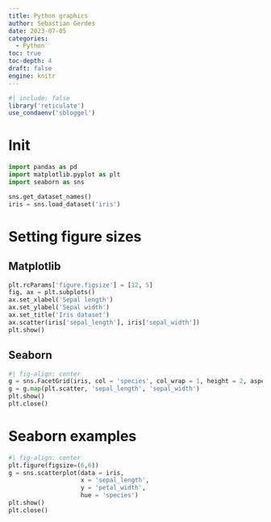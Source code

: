 ```yaml
---
title: Python graphics
author: Sebastian Gerdes
date: 2023-07-05
categories:
  - Python
toc: true
toc-depth: 4
draft: false
engine: knitr
---
```


```r
#| include: false
library('reticulate')
use_condaenv('sbloggel')
```



# Init
```python
import pandas as pd
import matplotlib.pyplot as plt
import seaborn as sns

sns.get_dataset_names()
iris = sns.load_dataset('iris')

```


# Setting figure sizes
## Matplotlib
```python
plt.rcParams['figure.figsize'] = [12, 5]
fig, ax = plt.subplots()
ax.set_xlabel('Sepal length')
ax.set_ylabel('Sepal width')
ax.set_title('Iris dataset')
ax.scatter(iris['sepal_length'], iris['sepal_width'])
plt.show()
```

## Seaborn
```python
#| fig-align: center
g = sns.FacetGrid(iris, col = 'species', col_wrap = 1, height = 2, aspect = 2)
g = g.map(plt.scatter, 'sepal_length', 'sepal_width')
plt.show()
plt.close()
```

# Seaborn examples
```python
#| fig-align: center
plt.figure(figsize=(6,6))
g = sns.scatterplot(data = iris, 
                    x = 'sepal_length', 
                    y = 'petal_width', 
                    hue = 'species')
plt.show()
plt.close()
```


